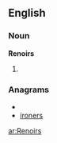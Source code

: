 ==English==

===Noun===
'''Renoirs'''

# {{plural of|[[Renoir]]}}

===Anagrams===
* {{alphagram|einorrs}}
* [[ironers#English|ironers]]

[[ar:Renoirs]]